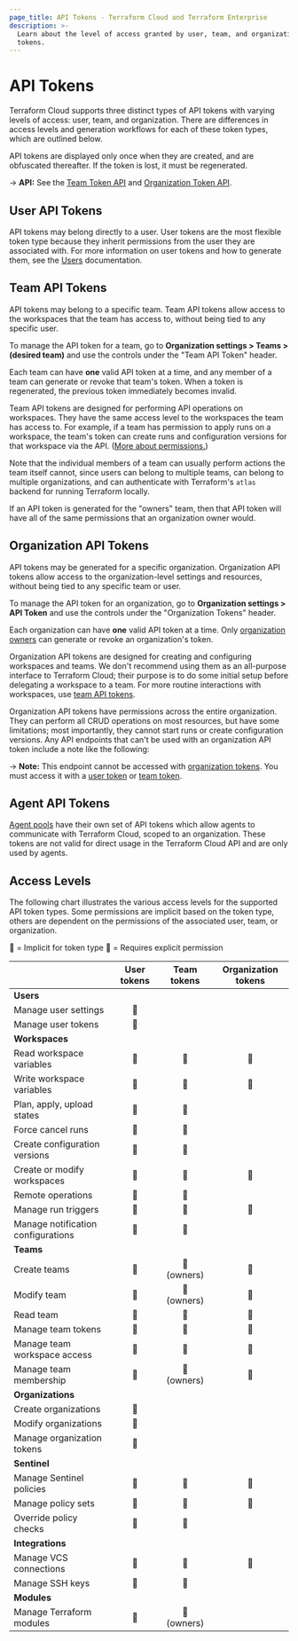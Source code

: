 ```yaml
---
page_title: API Tokens - Terraform Cloud and Terraform Enterprise
description: >-
  Learn about the level of access granted by user, team, and organization API
  tokens.
---
```


# API Tokens

Terraform Cloud supports three distinct types of API tokens with varying levels of access: user, team, and organization. There are differences in access levels and generation workflows for each of these token types, which are outlined below.

API tokens are displayed only once when they are created, and are obfuscated thereafter. If the token is lost, it must be regenerated.

-> **API:** See the [Team Token API](/cloud-docs/api-docs/team-tokens) and [Organization Token API](/cloud-docs/api-docs/organization-tokens).

## User API Tokens

API tokens may belong directly to a user. User tokens are the most flexible token type because they inherit permissions from the user they are associated with. For more information on user tokens and how to generate them, see the [Users](/cloud-docs/users-teams-organizations/users#api-tokens) documentation.

## Team API Tokens

API tokens may belong to a specific team. Team API tokens allow access to the workspaces that the team has access to, without being tied to any specific user.

To manage the API token for a team, go to **Organization settings > Teams > (desired team)** and use the controls under the "Team API Token" header.

Each team can have **one** valid API token at a time, and any member of a team can generate or revoke that team's token. When a token is regenerated, the previous token immediately becomes invalid.

Team API tokens are designed for performing API operations on workspaces. They have the same access level to the workspaces the team has access to. For example, if a team has permission to apply runs on a workspace, the team's token can create runs and configuration versions for that workspace via the API. ([More about permissions.](/cloud-docs/users-teams-organizations/permissions))

[permissions-citation]: #intentionally-unused---keep-for-maintainers

Note that the individual members of a team can usually perform actions the team itself cannot, since users can belong to multiple teams, can belong to multiple organizations, and can authenticate with Terraform's `atlas` backend for running Terraform locally.

If an API token is generated for the "owners" team, then that API token will have all of the same permissions that an organization owner would.

## Organization API Tokens

API tokens may be generated for a specific organization. Organization API tokens allow access to the organization-level settings and resources, without being tied to any specific team or user.

To manage the API token for an organization, go to **Organization settings > API Token** and use the controls under the "Organization Tokens" header.

Each organization can have **one** valid API token at a time. Only [organization owners](/cloud-docs/users-teams-organizations/teams#the-owners-team) can generate or revoke an organization's token.

[permissions-citation]: #intentionally-unused---keep-for-maintainers

Organization API tokens are designed for creating and configuring workspaces and teams. We don't recommend using them as an all-purpose interface to Terraform Cloud; their purpose is to do some initial setup before delegating a workspace to a team. For more routine interactions with workspaces, use [team API tokens](#team-api-tokens).

Organization API tokens have permissions across the entire organization. They can perform all CRUD operations on most resources, but have some limitations; most importantly, they cannot start runs or create configuration versions. Any API endpoints that can't be used with an organization API token include a note like the following:

-> **Note:** This endpoint cannot be accessed with [organization tokens](#organization-api-tokens). You must access it with a [user token](/cloud-docs/users-teams-organizations/users#api-tokens) or [team token](#team-api-tokens).

## Agent API Tokens

[Agent pools](/cloud-docs/agents) have their own set of API tokens which allow agents to communicate with Terraform Cloud, scoped to an organization. These tokens are not valid for direct usage in the Terraform Cloud API and are only used by agents.

## Access Levels

The following chart illustrates the various access levels for the supported API token types. Some permissions are implicit based on the token type, others are dependent on the permissions of the associated user, team, or organization.

🔷 = Implicit for token type 🔶 = Requires explicit permission

|                                    | User tokens | Team tokens | Organization tokens |
| ---------------------------------- | :---------: | :---------: | :-----------------: |
| **Users**                          |             |             |                     |
| Manage user settings               |      🔷     |             |                     |
| Manage user tokens                 |      🔷     |             |                     |
| **Workspaces**                     |             |             |                     |
| Read workspace variables           |      🔶     |      🔶     |          🔷         |
| Write workspace variables          |      🔶     |      🔶     |          🔷         |
| Plan, apply, upload states         |      🔶     |      🔶     |                     |
| Force cancel runs                  |      🔶     |      🔶     |                     |
| Create configuration versions      |      🔶     |      🔶     |                     |
| Create or modify workspaces        |      🔶     |      🔶     |          🔷         |
| Remote operations                  |      🔶     |      🔶     |                     |
| Manage run triggers                |      🔶     |      🔶     |          🔷         |
| Manage notification configurations |      🔶     |      🔶     |                     |
| **Teams**                          |             |             |                     |
| Create teams                       |      🔶     | 🔷 (owners) |          🔷         |
| Modify team                        |      🔶     | 🔷 (owners) |          🔷         |
| Read team                          |      🔶     |      🔷     |          🔷         |
| Manage team tokens                 |      🔶     |      🔷     |          🔷         |
| Manage team workspace access       |      🔶     |      🔶     |          🔷         |
| Manage team membership             |      🔶     | 🔷 (owners) |          🔷         |
| **Organizations**                  |             |             |                     |
| Create organizations               |      🔷     |             |                     |
| Modify organizations               |      🔶     |             |                     |
| Manage organization tokens         |      🔶     |             |                     |
| **Sentinel**                       |             |             |                     |
| Manage Sentinel policies           |      🔶     |      🔶     |          🔷         |
| Manage policy sets                 |      🔶     |      🔶     |          🔷         |
| Override policy checks             |      🔶     |      🔶     |                     |
| **Integrations**                   |             |             |                     |
| Manage VCS connections             |      🔶     |      🔶     |          🔷         |
| Manage SSH keys                    |      🔶     |      🔶     |                     |
| **Modules**                        |             |             |                     |
| Manage Terraform modules           |      🔶     | 🔷 (owners) |                     |
